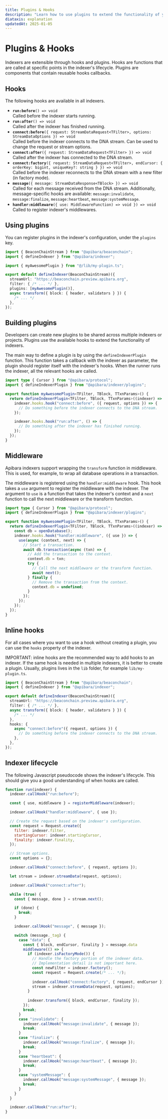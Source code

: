 ```yaml
---
title: Plugins & Hooks
description: "Learn how to use plugins to extend the functionality of your indexers."
diataxis: explanation
updatedAt: 2025-01-05
---
```


# Plugins & Hooks

Indexers are extensible through hooks and plugins. Hooks are functions that are called at specific points in the indexer's lifecycle. Plugins are components that contain reusable hooks callbacks.

## Hooks

The following hooks are available in all indexers.

 - **`run:before`**<span class="arg-type">`() => void`</span><br/>
   <span class="arg-description">Called before the indexer starts running.</span>
 - **`run:after`**<span class="arg-type">`() => void`</span><br/>
   <span class="arg-description">Called after the indexer has finished running.</span>
 - **`connect:before`**<span class="arg-type">`({ request: StreamDataRequest<TFilter>, options: StreamDataOptions }) => void`</span><br/>
   <span class="arg-description">Called before the indexer connects to the DNA stream. Can be used to change the request or stream options.</span>
 - **`connect:after`**<span class="arg-type">`({ request: StreamDataRequest<TFilter> }) => void`</span><br/>
   <span class="arg-description">Called after the indexer has connected to the DNA stream.</span>
 - **`connect:factory`**<span class="arg-type">`({ request: StreamDataRequest<TFilter>, endCursor: { orderKey: bigint, uniqueKey?: string } }) => void`</span><br/>
   <span class="arg-description">Called before the indexer reconnects to the DNA stream with a new filter (in factory mode).</span>
 - **`message`**<span class="arg-type">`({ message: StreamDataResponse<TBlock> }) => void`</span><br/>
   <span class="arg-description">Called for each message received from the DNA stream. Additionally, message-specific hooks are available: `message:invalidate`, `message:finalize`, `message:heartbeat`, `message:systemMessage`.</span>
 - **`handler:middleware`**<span class="arg-type">`({ use: MiddlewareFunction) => void }) => void`</span><br/>
   <span class="arg-description">Called to register indexer's middlewares.</span>

## Using plugins

You can register plugins in the indexer's configuration, under the `plugins` key.

```ts [my-indexer.indexer.ts]
import { BeaconChainStream } from "@apibara/beaconchain";
import { defineIndexer } from "@apibara/indexer";

import { myAwesomePlugin } from "@/lib/my-plugin.ts";

export default defineIndexer(BeaconChainStream)({
  streamUrl: "https://beaconchain.preview.apibara.org",
  filter: { /* ... */ },
  plugins: [myAwesomePlugin()],
  async transform({ block: { header, validators } }) {
    /* ... */
  },
});
```

## Building plugins

Developers can create new plugins to be shared across multiple indexers or projects. Plugins use the available hooks to extend the functionality of indexers.

The main way to define a plugin is by using the `defineIndexerPlugin` function. This function takes a callback with the indexer as parameter, the plugin should register itself with the indexer's hooks.
When the runner runs the indexer, all the relevant hooks are called.

```ts [my-plugin.ts]
import type { Cursor } from "@apibara/protocol";
import { defineIndexerPlugin } from "@apibara/indexer/plugins";

export function myAwesomePlugin<TFilter, TBlock, TTxnParams>() {
  return defineIndexerPlugin<TFilter, TBlock, TTxnParams>((indexer) => {
    indexer.hooks.hook("connect:before", ({ request, options }) => {
      // Do something before the indexer connects to the DNA stream.
    });

    indexer.hooks.hook("run:after", () => {
      // Do something after the indexer has finished running.
    });
  });
}
```

## Middleware

Apibara indexers support wrapping the `transform` function in middleware. This is used, for example, to wrap all database operations in a transaction.

The middleware is registered using the `handler:middleware` hook. This hook takes a `use` argument to register the middleware with the indexer.
The argument to `use` is a function that takes the indexer's context and a `next` function to call the next middleware or the transform function.

```ts [my-plugin.ts]
import type { Cursor } from "@apibara/protocol";
import { defineIndexerPlugin } from "@apibara/indexer/plugins";

export function myAwesomePlugin<TFilter, TBlock, TTxnParams>() {
  return defineIndexerPlugin<TFilter, TBlock, TTxnParams>((indexer) => {
    const db = openDatabase();
    indexer.hooks.hook("handler:middleware", ({ use }) => {
      use(async (context, next) => {
        // Start a transaction.
        await db.transaction(async (txn) => {
          // Add the transaction to the context.
          context.db = txn;
          try {
            // Call the next middleware or the transform function.
            await next();
          } finally {
            // Remove the transaction from the context.
            context.db = undefined;
          }
        });
      });
    });
  });
}
```

## Inline hooks

For all cases where you want to use a hook without creating a plugin, you can use the `hooks` property of the indexer.

IMPORTANT: inline hooks are the recommended way to add hooks to an indexer. If the same hook is needed in multiple indexers, it is better to create a plugin. Usually, plugins lives in the `lib` folder, for example `lib/my-plugin.ts`.

```ts [my-indexer.indexer.ts]
import { BeaconChainStream } from "@apibara/beaconchain";
import { defineIndexer } from "@apibara/indexer";

export default defineIndexer(BeaconChainStream)({
  streamUrl: "https://beaconchain.preview.apibara.org",
  filter: { /* ... */ },
  async transform({ block: { header, validators } }) {
    /* ... */
  },
  hooks: {
    async "connect:before"({ request, options }) {
      // Do something before the indexer connects to the DNA stream.
    },
  },
});
```

## Indexer lifecycle

The following Javascript pseudocode shows the indexer's lifecycle. This should give you a good understanding of when hooks are called.

```js
function run(indexer) {
  indexer.callHook("run:before");

  const { use, middleware } = registerMiddleware(indexer);

  indexer.callHook("handler:middleware", { use });

  // Create the request based on the indexer's configuration.
  const request = Request.create({
    filter: indexer.filter,
    startingCursor: indexer.startingCursor,
    finality: indexer.finality,
  });

  // Stream options.
  const options = {};

  indexer.callHook("connect:before", { request, options });

  let stream = indexer.streamData(request, options);

  indexer.callHook("connect:after");

  while (true) {
    const { message, done } = stream.next();

    if (done) {
      break;
    }

    indexer.callHook("message", { message });

    switch (message._tag) {
      case "data": {
        const { block, endCursor, finality } = message.data
        middleware(() => {
          if (indexer.isFactoryMode()) {
            // Handle the factory portion of the indexer data.
            // Implementation detail is not important here.
            const newFilter = indexer.factory();
            const request = Request.create(/* ... */);
  
            indexer.callHook("connect:factory", { request, endCursor });
            stream = indexer.streamData(request, options);
          }
  
          indexer.transform({ block, endCursor, finality });
        });
        break;
      }
      case "invalidate": {
        indexer.callHook("message:invalidate", { message });
        break;
      }
      case "finalize": {
        indexer.callHook("message:finalize", { message });
        break;
      }
      case "heartbeat": {
        indexer.callHook("message:heartbeat", { message });
        break;
      }
      case "systemMessage": {
        indexer.callHook("message:systemMessage", { message });
        break;
      }
    }
  }

  indexer.callHook("run:after");
}
```